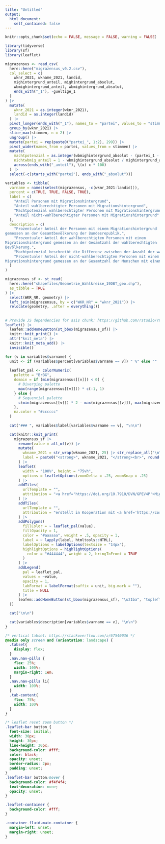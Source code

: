 ```yaml
---
title: "Untitled"
output:
  html_document:
    self_contained: false
---
```


```r
knitr::opts_chunk$set(echo = FALSE, message = FALSE, warning = FALSE)

library(tidyverse)
library(sf)
library(leaflet)
```

```r
migrazensus <- read_csv(
  here::here("migrazensus_v0.2.csv"),
  col_select = c(
    wknr_2021, wkname_2021, landid,
    mighintergrund_anteil, mighintergrund_absolut,
    wbmighintergrund_anteil, wbmighintergrund_absolut,
    ends_with("_1"), -gueltige_1
  )
) |>
  mutate(
    wknr_2021 = as.integer(wknr_2021),
    landid = as.integer(landid)
  ) |>
  pivot_longer(ends_with("_1"), names_to = "partei", values_to = "stimmen") |>
  group_by(wknr_2021) |>
  slice_max(stimmen, n = 2) |>
  ungroup() |>
  mutate(partei = rep(paste0("partei_", 1:2), 299)) |>
  pivot_wider(names_from = partei, values_from = stimmen) |>
  mutate(
    machtpotenzial = as.integer(wbmighintergrund_absolut - (partei_1 - partei_2)),
    nichtwbmig_anteil = 1 - wbmighintergrund_absolut / mighintergrund_absolut,
    across(ends_with("_anteil"), \(x) x * 100)
  ) |>
  select(-c(starts_with("partei"), ends_with("_absolut")))

variables <- tibble(
  varname = names(select(migrazensus, -c(wknr_2021:landid))),
  percent = c(TRUE, TRUE, FALSE, TRUE),
  label = c(
    "Anteil Personen mit Migrationshintergrund",
    "Anteil wahlberechtigter Personen mit Migrationshintergrund",
    "Machtpotenzial wahlberechtigter Personen mit Migrationshintergrund",
    "Anteil nicht-wahlberechtigter Personen mit Migrationshintergrund"
  ),
  description = c(
    "Prozentualer Anteil der Personen mit einem Migrationshintergrund
gemessen an der Gesamtbevölkerung der Bundesrepublik.",
    "Prozentualer Anteil der wahlberechtigten Personen mit einem
Migrationshintergrund gemessen an der Gesamtzahl der wahlberechtigten
Bevölkerung.",
    "Machtpotenzial beschreibt die Differenz zwischen der Anzahl der wahlberechtigten Personen mit einem Migrationshintergrund und der Differenz der absoluten Stimmenzahlen zwischen der erst- und zweitplatzierten Partei. Übersteigt die Gesamtzahl der wahlberechtigten Personen mit einem Migrationshintergrund die Differenz der Erststimmen zwischen den erst- und zweitplatzierten Parteien, so birgt diese Wählergruppe ein positives Machtpotenzial und kann somit einen erheblichen Einfluss über den Wahlausgang ausüben. Zweitplatzierte Parteien hätten somit die Möglichkeit, die Wahl für sich zu entscheiden. Betrachtet wurden die Stimmen der letzten Bundestagswahl 2017.",
    "Prozentualer Anteil der nicht-wahlberechtigten Personen mit einem
Migrationshintergrund gemessen an der Gesamtzahl der Menschen mit einem Migrationshintergrund."
  )
)

migrazensus_sf <- st_read(
  here::here("shapefiles/Geometrie_Wahlkreise_19DBT_geo.shp"),
  as_tibble = TRUE
) |>
  select(WKR_NR, geometry) |>
  left_join(migrazensus, by = c("WKR_NR" = "wknr_2021")) |>
  relocate(geometry, .after = everything())
```

## {.tabset .tabset-pills .tabcontent}

```r
# Provide JS dependencies for asis chunk: https://github.com/rstudio/rmarkdown/issues/1877#issuecomment-678996452
leaflet() |>
  leafem::addHomeButton(st_bbox(migrazensus_sf)) |>
  knitr::knit_print() |>
  attr("knit_meta") |>
  knitr::knit_meta_add() |>
  invisible()

for (v in variables$varname) {
  unit <- if (variables$percent[variables$varname == v]) " %" else ""
  
  leaflet_pal <- colorNumeric(
    palette = "BrBG",
    domain = if (min(migrazensus[[v]]) < 0) {
      # Diverging palette
      max(range(migrazensus[[v]])) * c(-1, 1)
    } else {
      # Sequential palette
      c(min(migrazensus[[v]]) * 2 - max(migrazensus[[v]]), max(migrazensus[[v]]))
    },
    na.color = "#cccccc"
  )
  
  cat("### ", variables$label[variables$varname == v], "\n\n")

  cat(knitr::knit_print(
    migrazensus_sf |>
      rename(value = all_of(v)) |>
      mutate(
        wkname_2021 = str_wrap(wkname_2021, 25) |> str_replace_all("\n", "<br>"),
        label = paste0("<strong>", wkname_2021, "</strong><br>", round(value, 2), !!unit)
      ) |>
      leaflet(
        width = "100%", height = "75vh",
        options = leafletOptions(zoomDelta = .25, zoomSnap = .25)
      ) |>
      addTiles(
        urlTemplate = "",
        attribution = "<a href='https://doi.org/10.7910/DVN/GPEV4P'>Migrazensus</a>"
      ) |>
      addTiles(
        urlTemplate = "",
        attribution = "erstellt in Kooperation mit <a href='https://correlaid.org'>CorrelAid</a> von <a href='https://github.com/long39ng'>Long Nguyen</a> und <a href='https://github.com/anneumann1'>Andreas Neumann</a>"
      ) |>
      addPolygons(
        fillColor = ~ leaflet_pal(value),
        fillOpacity = 1,
        color = "#aaaaaa", weight = .5, opacity = 1,
        label = ~ lapply(label, htmltools::HTML),
        labelOptions = labelOptions(textsize = "14px"),
        highlightOptions = highlightOptions(
          color = "#444444", weight = 2, bringToFront = TRUE
        )
      ) |>
      addLegend(
        pal = leaflet_pal,
        values = ~value,
        opacity = 1,
        labFormat = labelFormat(suffix = unit, big.mark = ""),
        title = NULL
      ) |>
      leafem::addHomeButton(st_bbox(migrazensus_sf), "\u21ba", "topleft")
  ))

  cat("\n\n")

  cat(variables$description[variables$varname == v], "\n\n")
}
```

```css
/* vertical tabset: https://stackoverflow.com/a/67540036 */
@media only screen and (orientation: landscape) {
  .tabset{
    display: flex;
  }
  .nav.nav-pills {
    flex: 25%;
    width: 100%;
    margin-right: 1em;
  }
  .nav.nav-pills li{
    width: 100%;
  }
  .tab-content{
    flex: 75%;
    width: 100%
  }
}

/* leaflet reset zoom button */
.leaflet-bar button {
  font-size: initial;
  width: 30px;
  height: 30px;
  line-height: 30px;
  background-color: #fff;
  color: black;
  opacity: unset;
  border-radius: 2px;
  padding: unset;
}
.leaflet-bar button:hover {
  background-color: #f4f4f4;
  text-decoration: none;
  opacity: unset;
}

.leaflet-container {
  background-color: #fff;
}

.container-fluid.main-container {
  margin-left: unset;
  margin-right: unset;
}
```

##

&#x200b;
